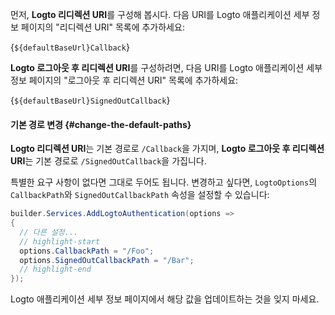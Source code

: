 

<AssumingUrl />

먼저, **Logto 리디렉션 URI**를 구성해 봅시다. 다음 URI를 Logto 애플리케이션 세부 정보 페이지의 "리디렉션 URI" 목록에 추가하세요:

<CodeBlock>{`${defaultBaseUrl}Callback`}</CodeBlock>

**Logto 로그아웃 후 리디렉션 URI**를 구성하려면, 다음 URI를 Logto 애플리케이션 세부 정보 페이지의 "로그아웃 후 리디렉션 URI" 목록에 추가하세요:

<CodeBlock>{`${defaultBaseUrl}SignedOutCallback`}</CodeBlock>

#### 기본 경로 변경 \{#change-the-default-paths}

**Logto 리디렉션 URI**는 기본 경로로 `/Callback`을 가지며, **Logto 로그아웃 후 리디렉션 URI**는 기본 경로로 `/SignedOutCallback`을 가집니다.

특별한 요구 사항이 없다면 그대로 두어도 됩니다. 변경하고 싶다면, `LogtoOptions`의 `CallbackPath`와 `SignedOutCallbackPath` 속성을 설정할 수 있습니다:

```csharp title="Program.cs"
builder.Services.AddLogtoAuthentication(options =>
{
  // 다른 설정...
  // highlight-start
  options.CallbackPath = "/Foo";
  options.SignedOutCallbackPath = "/Bar";
  // highlight-end
});
```

Logto 애플리케이션 세부 정보 페이지에서 해당 값을 업데이트하는 것을 잊지 마세요.
